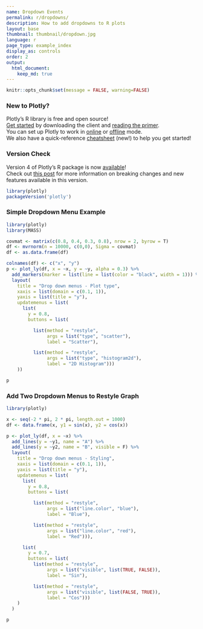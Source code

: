 ```yaml
---
name: Dropdown Events
permalink: r/dropdowns/
description: How to add dropdowns to R plots
layout: base
thumbnail: thumbnail/dropdown.jpg
language: r
page_type: example_index
display_as: controls
order: 2
output:
  html_document:
    keep_md: true
---
```


```r
knitr::opts_chunk$set(message = FALSE, warning=FALSE)
```
### New to Plotly?

Plotly's R library is free and open source!<br>
[Get started](https://plot.ly/r/getting-started/) by downloading the client and [reading the primer](https://plot.ly/r/getting-started/).<br>
You can set up Plotly to work in [online](https://plot.ly/r/getting-started/#hosting-graphs-in-your-online-plotly-account) or [offline](https://plot.ly/r/offline/) mode.<br>
We also have a quick-reference [cheatsheet](https://images.plot.ly/plotly-documentation/images/r_cheat_sheet.pdf) (new!) to help you get started!

### Version Check

Version 4 of Plotly's R package is now [available](https://plot.ly/r/getting-started/#installation)!<br>
Check out [this post](http://moderndata.plot.ly/upgrading-to-plotly-4-0-and-above/) for more information on breaking changes and new features available in this version.
```r
library(plotly)
packageVersion('plotly')
```
### Simple Dropdown Menu Example

```r
library(plotly)
library(MASS)

covmat <- matrix(c(0.8, 0.4, 0.3, 0.8), nrow = 2, byrow = T)
df <- mvrnorm(n = 10000, c(0,0), Sigma = covmat)
df <- as.data.frame(df)

colnames(df) <- c("x", "y")
p <- plot_ly(df, x = ~x, y = ~y, alpha = 0.3) %>%
  add_markers(marker = list(line = list(color = "black", width = 1))) %>%
  layout(
    title = "Drop down menus - Plot type",
    xaxis = list(domain = c(0.1, 1)),
    yaxis = list(title = "y"),
    updatemenus = list(
      list(
        y = 0.8,
        buttons = list(

          list(method = "restyle",
               args = list("type", "scatter"),
               label = "Scatter"),

          list(method = "restyle",
               args = list("type", "histogram2d"),
               label = "2D Histogram")))
    ))

p
```

### Add Two Dropdown Menus to Restyle Graph

```r
library(plotly)

x <- seq(-2 * pi, 2 * pi, length.out = 1000)
df <- data.frame(x, y1 = sin(x), y2 = cos(x))

p <- plot_ly(df, x = ~x) %>%
  add_lines(y = ~y1, name = "A") %>%
  add_lines(y = ~y2, name = "B", visible = F) %>%
  layout(
    title = "Drop down menus - Styling",
    xaxis = list(domain = c(0.1, 1)),
    yaxis = list(title = "y"),
    updatemenus = list(
      list(
        y = 0.8,
        buttons = list(

          list(method = "restyle",
               args = list("line.color", "blue"),
               label = "Blue"),

          list(method = "restyle",
               args = list("line.color", "red"),
               label = "Red"))),

      list(
        y = 0.7,
        buttons = list(
          list(method = "restyle",
               args = list("visible", list(TRUE, FALSE)),
               label = "Sin"),

          list(method = "restyle",
               args = list("visible", list(FALSE, TRUE)),
               label = "Cos")))
    )
  )

p
```
